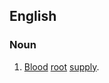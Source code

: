 ==English==

===Noun===
{{en-noun|sg=[[vascular]] [[stroma]]|vascular stromata)}}

# [[blood|Blood]] [[root]] [[supply]].